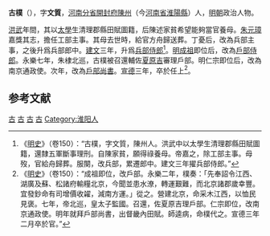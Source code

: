'''古樸'''（{{bd|？||1428年|catIdx=}}），字'''文質'''，[[河南分省|河南分省]][[開封府|開封府]][[陳州|陳州]]（今[[河南省|河南省]][[淮陽縣|淮陽縣]]）人，[[明朝|明朝]]政治人物。

[[洪武|洪武]]年間，其以[[太學|太學]]生清理郡縣田賦圖籍，后陳述家貧希望能夠當官養母。[[朱元璋|朱元璋]]嘉獎其志，擔任工部主事。其母去世時，給官方舟歸送葬。丁憂后，改為兵部主事，之後升爲兵部郎中。[[建文|建文]]三年，升爲[[兵部侍郎|兵部侍郎]]<ref>《[[明史|明史]]》（卷150）：“古樸，字文質，陳州人。洪武中以太學生清理郡縣田賦圖籍，還隸五軍斷事理刑。自陳家貧，願得祿養母。帝嘉之，除工部主事。母歿，官給舟歸葬。服闋，改兵部，累遷郎中。建文三年擢兵部侍郎。”</ref>。[[明成祖|明成祖]]即位后，改為[[戶部侍郎|戶部侍郎]]。永樂七年，朱棣北巡，古樸被召還輔佐[[夏原吉|夏原吉]]審理戶部。明仁宗即位后，改為南京通政使。次年，改為[[戶部尚書|戶部尚書]]。[[宣德|宣德]]三年，卒於任上<ref>《[[明史|明史]]》（卷150）：“成祖即位，改戶部。永樂二年，樸奏：「先奉詔令江西、湖廣及蘇、松諸府輸糧北京，今聞並患水潦，轉運艱難，而北京諸郡歲幸豐。宜發鈔命有司增價收糴，減南方運。」從之。營建北京，命采木江西，以恤民見褒。七年，帝北巡，皇太子監國。召還，佐夏原吉理戶部。仁宗即位，改南京通政使。明年就拜戶部尚書，出督畿內田賦。師逵病，命樸代之。宣德三年二月卒於官。”</ref>。

==参考文献==
{{wikisource|明史/卷150}}
<div class="references-small">
<references />
</div>

{{明朝人物小作品}}

[[Category:明朝兵部侍郎|古]]
[[Category:明朝戶部侍郎|古]]
[[Category:南京戶部尚書|古]]
[[Category:南京通政使|古]]
[[Category:淮阳人|Category:淮阳人]]